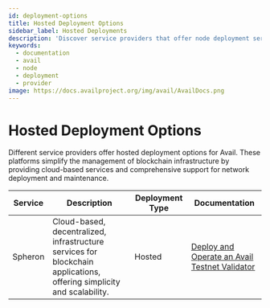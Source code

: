 ```yaml
---
id: deployment-options
title: Hosted Deployment Options
sidebar_label: Hosted Deployments
description: 'Discover service providers that offer node deployment services for Avail.'
keywords:
  - documentation
  - avail
  - node
  - deployment
  - provider
image: https://docs.availproject.org/img/avail/AvailDocs.png
---
```


# Hosted Deployment Options

Different service providers offer hosted deployment options for Avail. These platforms simplify the management of blockchain infrastructure by providing cloud-based services and comprehensive support for network deployment and maintenance.

| Service    | Description                                                                                                           | Deployment Type | Documentation                                                                                                                                   |
| ---------- |-----------------------------------------------------------------------------------------------------------------------| --------------- |-------------------------------------------------------------------------------------------------------------------------------------------------|
| Spheron    | Cloud-based, decentralized, infrastructure services for blockchain applications, offering simplicity and scalability. | Hosted          | [<ins>Deploy and Operate an Avail Testnet Validator</ins>](https://blog.spheron.network/deploy-an-avail-node-in-minutes-using-spheron-compute)  |